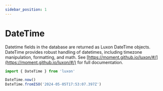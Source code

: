 ```yaml
---
sidebar_position: 1
---
```



# DateTime

Datetime fields in the database are returned as Luxon DateTime objects. DateTime provides robust handling of datetimes, including timezone manipulation, formatting, and math. See [https://moment.github.io/luxon/#/](https://moment.github.io/luxon/#/) for full documentation.

```ts
import { DateTime } from 'luxon'

DateTime.now()
DateTime.fromISO('2024-05-05T17:53:07.397Z')
```

